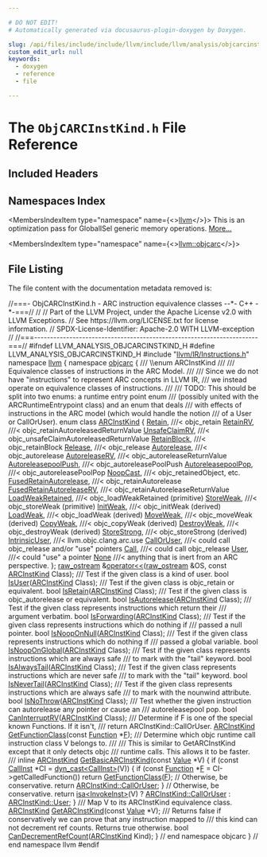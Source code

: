 ```yaml
---

# DO NOT EDIT!
# Automatically generated via docusaurus-plugin-doxygen by Doxygen.

slug: /api/files/include/include/llvm/include/llvm/analysis/objcarcinstkind-h
custom_edit_url: null
keywords:
  - doxygen
  - reference
  - file

---
```





# The `ObjCARCInstKind.h` File Reference

<DoxygenPage pluginConfig={pluginConfig}>



## Included Headers

<IncludesList>
<IncludesListItem
  filePath="llvm/IR/Instructions.h"
  permalink="/docs/api/files/include/include/llvm/include/llvm/ir/instructions-h"
  isLocal="true" />
</IncludesList>

## Namespaces Index

<MembersIndex>

<MembersIndexItem
  type="namespace"
  name={<><a href="/docs/api/namespaces/llvm">llvm</a></>}>
This is an optimization pass for GlobalISel generic memory operations. <a href="/docs/api/namespaces/llvm/#details">More...</a>
</MembersIndexItem>

<MembersIndexItem
  type="namespace"
  name={<><a href="/docs/api/namespaces/llvm/objcarc">llvm::objcarc</a></>}>
</MembersIndexItem>

</MembersIndex>


## File Listing

The file content with the documentation metadata removed is:

<ProgramListing>

<Link id="l00001" /><CodeLine lineNumber="1"><Highlight kind="comment">//===- ObjCARCInstKind.h - ARC instruction equivalence classes --&#42;- C++ -&#42;-===//</Highlight><Highlight kind="normal"></Highlight></CodeLine>
<Link id="l00002" /><CodeLine lineNumber="2"><Highlight kind="normal"></Highlight><Highlight kind="comment">//</Highlight><Highlight kind="normal"></Highlight></CodeLine>
<Link id="l00003" /><CodeLine lineNumber="3"><Highlight kind="normal"></Highlight><Highlight kind="comment">// Part of the LLVM Project, under the Apache License v2.0 with LLVM Exceptions.</Highlight><Highlight kind="normal"></Highlight></CodeLine>
<Link id="l00004" /><CodeLine lineNumber="4"><Highlight kind="normal"></Highlight><Highlight kind="comment">// See https://llvm.org/LICENSE.txt for license information.</Highlight><Highlight kind="normal"></Highlight></CodeLine>
<Link id="l00005" /><CodeLine lineNumber="5"><Highlight kind="normal"></Highlight><Highlight kind="comment">// SPDX-License-Identifier: Apache-2.0 WITH LLVM-exception</Highlight><Highlight kind="normal"></Highlight></CodeLine>
<Link id="l00006" /><CodeLine lineNumber="6"><Highlight kind="normal"></Highlight><Highlight kind="comment">//</Highlight><Highlight kind="normal"></Highlight></CodeLine>
<Link id="l00007" /><CodeLine lineNumber="7"><Highlight kind="normal"></Highlight><Highlight kind="comment">//===----------------------------------------------------------------------===//</Highlight><Highlight kind="normal"></Highlight></CodeLine>
<Link id="l00008" /><CodeLine lineNumber="8"><Highlight kind="normal"></Highlight></CodeLine>
<Link id="l00009" /><CodeLine lineNumber="9"><Highlight kind="normal"></Highlight><Highlight kind="preprocessor">#ifndef LLVM&#95;ANALYSIS&#95;OBJCARCINSTKIND&#95;H</Highlight><Highlight kind="normal"></Highlight></CodeLine>
<Link id="l00010" /><CodeLine lineNumber="10"><Highlight kind="normal"></Highlight><Highlight kind="preprocessor">#define LLVM&#95;ANALYSIS&#95;OBJCARCINSTKIND&#95;H</Highlight><Highlight kind="normal"></Highlight></CodeLine>
<Link id="l00011" /><CodeLine lineNumber="11"><Highlight kind="normal"></Highlight></CodeLine>
<Link id="l00012" /><CodeLine lineNumber="12"><Highlight kind="normal"></Highlight><Highlight kind="preprocessor">#include &quot;<a href="/docs/api/files/include/include/llvm/include/llvm/ir/instructions-h">llvm/IR/Instructions.h</a>&quot;</Highlight><Highlight kind="normal"></Highlight></CodeLine>
<Link id="l00013" /><CodeLine lineNumber="13"><Highlight kind="normal"></Highlight></CodeLine>
<Link id="l00014" /><CodeLine lineNumber="14"><Highlight kind="normal"></Highlight><Highlight kind="keyword">namespace </Highlight><Highlight kind="normal"><a href="/docs/api/namespaces/llvm">llvm</a> &#123;</Highlight></CodeLine>
<Link id="l00015" /><CodeLine lineNumber="15"><Highlight kind="normal"></Highlight><Highlight kind="keyword">namespace </Highlight><Highlight kind="normal"><a href="/docs/api/namespaces/llvm/objcarc">objcarc</a> &#123;</Highlight></CodeLine>
<Link id="l00016" /><CodeLine lineNumber="16"><Highlight kind="normal"></Highlight><Highlight kind="comment"></Highlight></CodeLine>
<Link id="l00017" /><CodeLine lineNumber="17"><Highlight kind="comment">/// \\enum ARCInstKind</Highlight></CodeLine>
<Link id="l00018" /><CodeLine lineNumber="18"><Highlight kind="comment">///</Highlight></CodeLine>
<Link id="l00019" /><CodeLine lineNumber="19"><Highlight kind="comment">/// Equivalence classes of instructions in the ARC Model.</Highlight></CodeLine>
<Link id="l00020" /><CodeLine lineNumber="20"><Highlight kind="comment">///</Highlight></CodeLine>
<Link id="l00021" /><CodeLine lineNumber="21"><Highlight kind="comment">/// Since we do not have &quot;instructions&quot; to represent ARC concepts in LLVM IR,</Highlight></CodeLine>
<Link id="l00022" /><CodeLine lineNumber="22"><Highlight kind="comment">/// we instead operate on equivalence classes of instructions.</Highlight></CodeLine>
<Link id="l00023" /><CodeLine lineNumber="23"><Highlight kind="comment">///</Highlight></CodeLine>
<Link id="l00024" /><CodeLine lineNumber="24"><Highlight kind="comment">/// TODO: This should be split into two enums: a runtime entry point enum</Highlight></CodeLine>
<Link id="l00025" /><CodeLine lineNumber="25"><Highlight kind="comment">/// (possibly united with the ARCRuntimeEntrypoint class) and an enum that deals</Highlight></CodeLine>
<Link id="l00026" /><CodeLine lineNumber="26"><Highlight kind="comment">/// with effects of instructions in the ARC model (which would handle the notion</Highlight></CodeLine>
<Link id="l00027" /><CodeLine lineNumber="27"><Highlight kind="comment">/// of a User or CallOrUser).</Highlight><Highlight kind="normal"></Highlight></CodeLine>
<Link id="l00028" /><CodeLine lineNumber="28" lineLink="/docs/api/namespaces/llvm/objcarc/#a494b44abeacdfac8bb26d3203571d1c2"><Highlight kind="normal"></Highlight><Highlight kind="keyword">enum class</Highlight><Highlight kind="normal"> <a href="/docs/api/namespaces/llvm/objcarc/#a494b44abeacdfac8bb26d3203571d1c2">ARCInstKind</a> &#123;</Highlight></CodeLine>
<Link id="l00029" /><CodeLine lineNumber="29" lineLink="/docs/api/namespaces/llvm/objcarc/#a494b44abeacdfac8bb26d3203571d1c2aafece4245269582cb2f1009d4fb52047"><Highlight kind="normal">  <a href="/docs/api/namespaces/llvm/objcarc/#a494b44abeacdfac8bb26d3203571d1c2aafece4245269582cb2f1009d4fb52047">Retain</a>,                   </Highlight><Highlight kind="comment">///&lt; objc&#95;retain</Highlight><Highlight kind="normal"></Highlight></CodeLine>
<Link id="l00030" /><CodeLine lineNumber="30" lineLink="/docs/api/namespaces/llvm/objcarc/#a494b44abeacdfac8bb26d3203571d1c2aa1226b5450384ce6ea5ed47c317303ee"><Highlight kind="normal">  <a href="/docs/api/namespaces/llvm/objcarc/#a494b44abeacdfac8bb26d3203571d1c2aa1226b5450384ce6ea5ed47c317303ee">RetainRV</a>,                 </Highlight><Highlight kind="comment">///&lt; objc&#95;retainAutoreleasedReturnValue</Highlight><Highlight kind="normal"></Highlight></CodeLine>
<Link id="l00031" /><CodeLine lineNumber="31" lineLink="/docs/api/namespaces/llvm/objcarc/#a494b44abeacdfac8bb26d3203571d1c2ae490705e8a3fd75e76afa1108289c24a"><Highlight kind="normal">  <a href="/docs/api/namespaces/llvm/objcarc/#a494b44abeacdfac8bb26d3203571d1c2ae490705e8a3fd75e76afa1108289c24a">UnsafeClaimRV</a>,            </Highlight><Highlight kind="comment">///&lt; objc&#95;unsafeClaimAutoreleasedReturnValue</Highlight><Highlight kind="normal"></Highlight></CodeLine>
<Link id="l00032" /><CodeLine lineNumber="32" lineLink="/docs/api/namespaces/llvm/objcarc/#a494b44abeacdfac8bb26d3203571d1c2aa5c9c22c7dedc1f8dd1d75b7c04460a9"><Highlight kind="normal">  <a href="/docs/api/namespaces/llvm/objcarc/#a494b44abeacdfac8bb26d3203571d1c2aa5c9c22c7dedc1f8dd1d75b7c04460a9">RetainBlock</a>,              </Highlight><Highlight kind="comment">///&lt; objc&#95;retainBlock</Highlight><Highlight kind="normal"></Highlight></CodeLine>
<Link id="l00033" /><CodeLine lineNumber="33" lineLink="/docs/api/namespaces/llvm/objcarc/#a494b44abeacdfac8bb26d3203571d1c2ab8e7b465df7c5979dc731d06e84ce2cf"><Highlight kind="normal">  <a href="/docs/api/namespaces/llvm/objcarc/#a494b44abeacdfac8bb26d3203571d1c2ab8e7b465df7c5979dc731d06e84ce2cf">Release</a>,                  </Highlight><Highlight kind="comment">///&lt; objc&#95;release</Highlight><Highlight kind="normal"></Highlight></CodeLine>
<Link id="l00034" /><CodeLine lineNumber="34" lineLink="/docs/api/namespaces/llvm/objcarc/#a494b44abeacdfac8bb26d3203571d1c2a61710f61a521b1544f5f7ab5abac843d"><Highlight kind="normal">  <a href="/docs/api/namespaces/llvm/objcarc/#a494b44abeacdfac8bb26d3203571d1c2a61710f61a521b1544f5f7ab5abac843d">Autorelease</a>,              </Highlight><Highlight kind="comment">///&lt; objc&#95;autorelease</Highlight><Highlight kind="normal"></Highlight></CodeLine>
<Link id="l00035" /><CodeLine lineNumber="35" lineLink="/docs/api/namespaces/llvm/objcarc/#a494b44abeacdfac8bb26d3203571d1c2ac1dbc9b59747323224171927c310917d"><Highlight kind="normal">  <a href="/docs/api/namespaces/llvm/objcarc/#a494b44abeacdfac8bb26d3203571d1c2ac1dbc9b59747323224171927c310917d">AutoreleaseRV</a>,            </Highlight><Highlight kind="comment">///&lt; objc&#95;autoreleaseReturnValue</Highlight><Highlight kind="normal"></Highlight></CodeLine>
<Link id="l00036" /><CodeLine lineNumber="36" lineLink="/docs/api/namespaces/llvm/objcarc/#a494b44abeacdfac8bb26d3203571d1c2a56a1f8ca583bf2a38d53b7e7825bd269"><Highlight kind="normal">  <a href="/docs/api/namespaces/llvm/objcarc/#a494b44abeacdfac8bb26d3203571d1c2a56a1f8ca583bf2a38d53b7e7825bd269">AutoreleasepoolPush</a>,      </Highlight><Highlight kind="comment">///&lt; objc&#95;autoreleasePoolPush</Highlight><Highlight kind="normal"></Highlight></CodeLine>
<Link id="l00037" /><CodeLine lineNumber="37" lineLink="/docs/api/namespaces/llvm/objcarc/#a494b44abeacdfac8bb26d3203571d1c2a4ee466dcf60bef3376060be50d45cdda"><Highlight kind="normal">  <a href="/docs/api/namespaces/llvm/objcarc/#a494b44abeacdfac8bb26d3203571d1c2a4ee466dcf60bef3376060be50d45cdda">AutoreleasepoolPop</a>,       </Highlight><Highlight kind="comment">///&lt; objc&#95;autoreleasePoolPop</Highlight><Highlight kind="normal"></Highlight></CodeLine>
<Link id="l00038" /><CodeLine lineNumber="38" lineLink="/docs/api/namespaces/llvm/objcarc/#a494b44abeacdfac8bb26d3203571d1c2ad20eb2456d446869820a1e7e385fe99f"><Highlight kind="normal">  <a href="/docs/api/namespaces/llvm/objcarc/#a494b44abeacdfac8bb26d3203571d1c2ad20eb2456d446869820a1e7e385fe99f">NoopCast</a>,                 </Highlight><Highlight kind="comment">///&lt; objc&#95;retainedObject, etc.</Highlight><Highlight kind="normal"></Highlight></CodeLine>
<Link id="l00039" /><CodeLine lineNumber="39" lineLink="/docs/api/namespaces/llvm/objcarc/#a494b44abeacdfac8bb26d3203571d1c2a044369e2f723153babfab4e7ba65dda4"><Highlight kind="normal">  <a href="/docs/api/namespaces/llvm/objcarc/#a494b44abeacdfac8bb26d3203571d1c2a044369e2f723153babfab4e7ba65dda4">FusedRetainAutorelease</a>,   </Highlight><Highlight kind="comment">///&lt; objc&#95;retainAutorelease</Highlight><Highlight kind="normal"></Highlight></CodeLine>
<Link id="l00040" /><CodeLine lineNumber="40" lineLink="/docs/api/namespaces/llvm/objcarc/#a494b44abeacdfac8bb26d3203571d1c2aae83ce7464791df134eac666ac62c9cd"><Highlight kind="normal">  <a href="/docs/api/namespaces/llvm/objcarc/#a494b44abeacdfac8bb26d3203571d1c2aae83ce7464791df134eac666ac62c9cd">FusedRetainAutoreleaseRV</a>, </Highlight><Highlight kind="comment">///&lt; objc&#95;retainAutoreleaseReturnValue</Highlight><Highlight kind="normal"></Highlight></CodeLine>
<Link id="l00041" /><CodeLine lineNumber="41" lineLink="/docs/api/namespaces/llvm/objcarc/#a494b44abeacdfac8bb26d3203571d1c2a373746ca100ea4fff46f2b4046984e94"><Highlight kind="normal">  <a href="/docs/api/namespaces/llvm/objcarc/#a494b44abeacdfac8bb26d3203571d1c2a373746ca100ea4fff46f2b4046984e94">LoadWeakRetained</a>,         </Highlight><Highlight kind="comment">///&lt; objc&#95;loadWeakRetained (primitive)</Highlight><Highlight kind="normal"></Highlight></CodeLine>
<Link id="l00042" /><CodeLine lineNumber="42" lineLink="/docs/api/namespaces/llvm/objcarc/#a494b44abeacdfac8bb26d3203571d1c2a4b72e11620e2360a97726a1554da02d2"><Highlight kind="normal">  <a href="/docs/api/namespaces/llvm/objcarc/#a494b44abeacdfac8bb26d3203571d1c2a4b72e11620e2360a97726a1554da02d2">StoreWeak</a>,                </Highlight><Highlight kind="comment">///&lt; objc&#95;storeWeak (primitive)</Highlight><Highlight kind="normal"></Highlight></CodeLine>
<Link id="l00043" /><CodeLine lineNumber="43" lineLink="/docs/api/namespaces/llvm/objcarc/#a494b44abeacdfac8bb26d3203571d1c2a60d8a1ea9604d54c2d3ea2c9cc065980"><Highlight kind="normal">  <a href="/docs/api/namespaces/llvm/objcarc/#a494b44abeacdfac8bb26d3203571d1c2a60d8a1ea9604d54c2d3ea2c9cc065980">InitWeak</a>,                 </Highlight><Highlight kind="comment">///&lt; objc&#95;initWeak (derived)</Highlight><Highlight kind="normal"></Highlight></CodeLine>
<Link id="l00044" /><CodeLine lineNumber="44" lineLink="/docs/api/namespaces/llvm/objcarc/#a494b44abeacdfac8bb26d3203571d1c2a63bc8a0dc53d47fec308f2a7a9b99562"><Highlight kind="normal">  <a href="/docs/api/namespaces/llvm/objcarc/#a494b44abeacdfac8bb26d3203571d1c2a63bc8a0dc53d47fec308f2a7a9b99562">LoadWeak</a>,                 </Highlight><Highlight kind="comment">///&lt; objc&#95;loadWeak (derived)</Highlight><Highlight kind="normal"></Highlight></CodeLine>
<Link id="l00045" /><CodeLine lineNumber="45" lineLink="/docs/api/namespaces/llvm/objcarc/#a494b44abeacdfac8bb26d3203571d1c2a6e6325433672a751336dfd07c9a2cf54"><Highlight kind="normal">  <a href="/docs/api/namespaces/llvm/objcarc/#a494b44abeacdfac8bb26d3203571d1c2a6e6325433672a751336dfd07c9a2cf54">MoveWeak</a>,                 </Highlight><Highlight kind="comment">///&lt; objc&#95;moveWeak (derived)</Highlight><Highlight kind="normal"></Highlight></CodeLine>
<Link id="l00046" /><CodeLine lineNumber="46" lineLink="/docs/api/namespaces/llvm/objcarc/#a494b44abeacdfac8bb26d3203571d1c2acd9d38bb7cd5940d441b3325fd7bb607"><Highlight kind="normal">  <a href="/docs/api/namespaces/llvm/objcarc/#a494b44abeacdfac8bb26d3203571d1c2acd9d38bb7cd5940d441b3325fd7bb607">CopyWeak</a>,                 </Highlight><Highlight kind="comment">///&lt; objc&#95;copyWeak (derived)</Highlight><Highlight kind="normal"></Highlight></CodeLine>
<Link id="l00047" /><CodeLine lineNumber="47" lineLink="/docs/api/namespaces/llvm/objcarc/#a494b44abeacdfac8bb26d3203571d1c2a03973369165e1763744e9f56672dddad"><Highlight kind="normal">  <a href="/docs/api/namespaces/llvm/objcarc/#a494b44abeacdfac8bb26d3203571d1c2a03973369165e1763744e9f56672dddad">DestroyWeak</a>,              </Highlight><Highlight kind="comment">///&lt; objc&#95;destroyWeak (derived)</Highlight><Highlight kind="normal"></Highlight></CodeLine>
<Link id="l00048" /><CodeLine lineNumber="48" lineLink="/docs/api/namespaces/llvm/objcarc/#a494b44abeacdfac8bb26d3203571d1c2a36fbf2cae591a406af658623583b0dba"><Highlight kind="normal">  <a href="/docs/api/namespaces/llvm/objcarc/#a494b44abeacdfac8bb26d3203571d1c2a36fbf2cae591a406af658623583b0dba">StoreStrong</a>,              </Highlight><Highlight kind="comment">///&lt; objc&#95;storeStrong (derived)</Highlight><Highlight kind="normal"></Highlight></CodeLine>
<Link id="l00049" /><CodeLine lineNumber="49" lineLink="/docs/api/namespaces/llvm/objcarc/#a494b44abeacdfac8bb26d3203571d1c2af635fed4a9fb967d38c264ed1106844f"><Highlight kind="normal">  <a href="/docs/api/namespaces/llvm/objcarc/#a494b44abeacdfac8bb26d3203571d1c2af635fed4a9fb967d38c264ed1106844f">IntrinsicUser</a>,            </Highlight><Highlight kind="comment">///&lt; llvm.objc.clang.arc.use</Highlight><Highlight kind="normal"></Highlight></CodeLine>
<Link id="l00050" /><CodeLine lineNumber="50" lineLink="/docs/api/namespaces/llvm/objcarc/#a494b44abeacdfac8bb26d3203571d1c2a216b693ce70a5639bd2e33cdbb0d82d8"><Highlight kind="normal">  <a href="/docs/api/namespaces/llvm/objcarc/#a494b44abeacdfac8bb26d3203571d1c2a216b693ce70a5639bd2e33cdbb0d82d8">CallOrUser</a>,               </Highlight><Highlight kind="comment">///&lt; could call objc&#95;release and/or &quot;use&quot; pointers</Highlight><Highlight kind="normal"></Highlight></CodeLine>
<Link id="l00051" /><CodeLine lineNumber="51" lineLink="/docs/api/namespaces/llvm/objcarc/#a494b44abeacdfac8bb26d3203571d1c2ac3755e61202abd74da5885d2e9c9160e"><Highlight kind="normal">  <a href="/docs/api/namespaces/llvm/objcarc/#a494b44abeacdfac8bb26d3203571d1c2ac3755e61202abd74da5885d2e9c9160e">Call</a>,                     </Highlight><Highlight kind="comment">///&lt; could call objc&#95;release</Highlight><Highlight kind="normal"></Highlight></CodeLine>
<Link id="l00052" /><CodeLine lineNumber="52" lineLink="/docs/api/namespaces/llvm/objcarc/#a494b44abeacdfac8bb26d3203571d1c2a8f9bfe9d1345237cb3b2b205864da075"><Highlight kind="normal">  <a href="/docs/api/namespaces/llvm/objcarc/#a494b44abeacdfac8bb26d3203571d1c2a8f9bfe9d1345237cb3b2b205864da075">User</a>,                     </Highlight><Highlight kind="comment">///&lt; could &quot;use&quot; a pointer</Highlight><Highlight kind="normal"></Highlight></CodeLine>
<Link id="l00053" /><CodeLine lineNumber="53" lineLink="/docs/api/namespaces/llvm/objcarc/#a494b44abeacdfac8bb26d3203571d1c2a6adf97f83acf6453d4a6a4b1070f3754"><Highlight kind="normal">  <a href="/docs/api/namespaces/llvm/objcarc/#a494b44abeacdfac8bb26d3203571d1c2a6adf97f83acf6453d4a6a4b1070f3754">None</a>                      </Highlight><Highlight kind="comment">///&lt; anything that is inert from an ARC perspective.</Highlight><Highlight kind="normal"></Highlight></CodeLine>
<Link id="l00054" /><CodeLine lineNumber="54"><Highlight kind="normal">&#125;;</Highlight></CodeLine>
<Link id="l00055" /><CodeLine lineNumber="55"><Highlight kind="normal"></Highlight></CodeLine>
<Link id="l00056" /><CodeLine lineNumber="56"><Highlight kind="normal"><a href="/docs/api/classes/llvm/raw-ostream">raw&#95;ostream</a> &amp;<a href="/docs/api/namespaces/llvm/objcarc/#a2cfd2097e9e2cea7a8eb50a369146e85">operator&lt;&lt;</a>(<a href="/docs/api/classes/llvm/raw-ostream">raw&#95;ostream</a> &amp;OS, </Highlight><Highlight kind="keyword">const</Highlight><Highlight kind="normal"> <a href="/docs/api/namespaces/llvm/objcarc/#a494b44abeacdfac8bb26d3203571d1c2">ARCInstKind</a> Class);</Highlight></CodeLine>
<Link id="l00057" /><CodeLine lineNumber="57"><Highlight kind="normal"></Highlight><Highlight kind="comment"></Highlight></CodeLine>
<Link id="l00058" /><CodeLine lineNumber="58"><Highlight kind="comment">/// Test if the given class is a kind of user.</Highlight><Highlight kind="normal"></Highlight></CodeLine>
<Link id="l00059" /><CodeLine lineNumber="59"><Highlight kind="normal"></Highlight><Highlight kind="keywordtype">bool</Highlight><Highlight kind="normal"> <a href="/docs/api/namespaces/llvm/objcarc/#a2b4438068b1237fb0319d216d473d00b">IsUser</a>(<a href="/docs/api/namespaces/llvm/objcarc/#a494b44abeacdfac8bb26d3203571d1c2">ARCInstKind</a> Class);</Highlight></CodeLine>
<Link id="l00060" /><CodeLine lineNumber="60"><Highlight kind="normal"></Highlight><Highlight kind="comment"></Highlight></CodeLine>
<Link id="l00061" /><CodeLine lineNumber="61"><Highlight kind="comment">/// Test if the given class is objc&#95;retain or equivalent.</Highlight><Highlight kind="normal"></Highlight></CodeLine>
<Link id="l00062" /><CodeLine lineNumber="62"><Highlight kind="normal"></Highlight><Highlight kind="keywordtype">bool</Highlight><Highlight kind="normal"> <a href="/docs/api/namespaces/llvm/objcarc/#a349b82bbe060500b58c6ca86ac8b6ea6">IsRetain</a>(<a href="/docs/api/namespaces/llvm/objcarc/#a494b44abeacdfac8bb26d3203571d1c2">ARCInstKind</a> Class);</Highlight></CodeLine>
<Link id="l00063" /><CodeLine lineNumber="63"><Highlight kind="normal"></Highlight><Highlight kind="comment"></Highlight></CodeLine>
<Link id="l00064" /><CodeLine lineNumber="64"><Highlight kind="comment">/// Test if the given class is objc&#95;autorelease or equivalent.</Highlight><Highlight kind="normal"></Highlight></CodeLine>
<Link id="l00065" /><CodeLine lineNumber="65"><Highlight kind="normal"></Highlight><Highlight kind="keywordtype">bool</Highlight><Highlight kind="normal"> <a href="/docs/api/namespaces/llvm/objcarc/#a40e51f6d288f308e305b565c047ff3a7">IsAutorelease</a>(<a href="/docs/api/namespaces/llvm/objcarc/#a494b44abeacdfac8bb26d3203571d1c2">ARCInstKind</a> Class);</Highlight></CodeLine>
<Link id="l00066" /><CodeLine lineNumber="66"><Highlight kind="normal"></Highlight><Highlight kind="comment"></Highlight></CodeLine>
<Link id="l00067" /><CodeLine lineNumber="67"><Highlight kind="comment">/// Test if the given class represents instructions which return their</Highlight></CodeLine>
<Link id="l00068" /><CodeLine lineNumber="68"><Highlight kind="comment">/// argument verbatim.</Highlight><Highlight kind="normal"></Highlight></CodeLine>
<Link id="l00069" /><CodeLine lineNumber="69"><Highlight kind="normal"></Highlight><Highlight kind="keywordtype">bool</Highlight><Highlight kind="normal"> <a href="/docs/api/namespaces/llvm/objcarc/#a7137a432b1d5406783f79dd29fc591fb">IsForwarding</a>(<a href="/docs/api/namespaces/llvm/objcarc/#a494b44abeacdfac8bb26d3203571d1c2">ARCInstKind</a> Class);</Highlight></CodeLine>
<Link id="l00070" /><CodeLine lineNumber="70"><Highlight kind="normal"></Highlight><Highlight kind="comment"></Highlight></CodeLine>
<Link id="l00071" /><CodeLine lineNumber="71"><Highlight kind="comment">/// Test if the given class represents instructions which do nothing if</Highlight></CodeLine>
<Link id="l00072" /><CodeLine lineNumber="72"><Highlight kind="comment">/// passed a null pointer.</Highlight><Highlight kind="normal"></Highlight></CodeLine>
<Link id="l00073" /><CodeLine lineNumber="73"><Highlight kind="normal"></Highlight><Highlight kind="keywordtype">bool</Highlight><Highlight kind="normal"> <a href="/docs/api/namespaces/llvm/objcarc/#adbe453c6ce7ea8e13eb18939197edeaf">IsNoopOnNull</a>(<a href="/docs/api/namespaces/llvm/objcarc/#a494b44abeacdfac8bb26d3203571d1c2">ARCInstKind</a> Class);</Highlight></CodeLine>
<Link id="l00074" /><CodeLine lineNumber="74"><Highlight kind="normal"></Highlight><Highlight kind="comment"></Highlight></CodeLine>
<Link id="l00075" /><CodeLine lineNumber="75"><Highlight kind="comment">/// Test if the given class represents instructions which do nothing if</Highlight></CodeLine>
<Link id="l00076" /><CodeLine lineNumber="76"><Highlight kind="comment">/// passed a global variable.</Highlight><Highlight kind="normal"></Highlight></CodeLine>
<Link id="l00077" /><CodeLine lineNumber="77"><Highlight kind="normal"></Highlight><Highlight kind="keywordtype">bool</Highlight><Highlight kind="normal"> <a href="/docs/api/namespaces/llvm/objcarc/#ad3269e7374cddd8fb6760350aeb10f24">IsNoopOnGlobal</a>(<a href="/docs/api/namespaces/llvm/objcarc/#a494b44abeacdfac8bb26d3203571d1c2">ARCInstKind</a> Class);</Highlight></CodeLine>
<Link id="l00078" /><CodeLine lineNumber="78"><Highlight kind="normal"></Highlight><Highlight kind="comment"></Highlight></CodeLine>
<Link id="l00079" /><CodeLine lineNumber="79"><Highlight kind="comment">/// Test if the given class represents instructions which are always safe</Highlight></CodeLine>
<Link id="l00080" /><CodeLine lineNumber="80"><Highlight kind="comment">/// to mark with the &quot;tail&quot; keyword.</Highlight><Highlight kind="normal"></Highlight></CodeLine>
<Link id="l00081" /><CodeLine lineNumber="81"><Highlight kind="normal"></Highlight><Highlight kind="keywordtype">bool</Highlight><Highlight kind="normal"> <a href="/docs/api/namespaces/llvm/objcarc/#a392f31f4801522bd6062e369302d83a1">IsAlwaysTail</a>(<a href="/docs/api/namespaces/llvm/objcarc/#a494b44abeacdfac8bb26d3203571d1c2">ARCInstKind</a> Class);</Highlight></CodeLine>
<Link id="l00082" /><CodeLine lineNumber="82"><Highlight kind="normal"></Highlight><Highlight kind="comment"></Highlight></CodeLine>
<Link id="l00083" /><CodeLine lineNumber="83"><Highlight kind="comment">/// Test if the given class represents instructions which are never safe</Highlight></CodeLine>
<Link id="l00084" /><CodeLine lineNumber="84"><Highlight kind="comment">/// to mark with the &quot;tail&quot; keyword.</Highlight><Highlight kind="normal"></Highlight></CodeLine>
<Link id="l00085" /><CodeLine lineNumber="85"><Highlight kind="normal"></Highlight><Highlight kind="keywordtype">bool</Highlight><Highlight kind="normal"> <a href="/docs/api/namespaces/llvm/objcarc/#a38d5511a0458d8611ae8194db9f31e34">IsNeverTail</a>(<a href="/docs/api/namespaces/llvm/objcarc/#a494b44abeacdfac8bb26d3203571d1c2">ARCInstKind</a> Class);</Highlight></CodeLine>
<Link id="l00086" /><CodeLine lineNumber="86"><Highlight kind="normal"></Highlight><Highlight kind="comment"></Highlight></CodeLine>
<Link id="l00087" /><CodeLine lineNumber="87"><Highlight kind="comment">/// Test if the given class represents instructions which are always safe</Highlight></CodeLine>
<Link id="l00088" /><CodeLine lineNumber="88"><Highlight kind="comment">/// to mark with the nounwind attribute.</Highlight><Highlight kind="normal"></Highlight></CodeLine>
<Link id="l00089" /><CodeLine lineNumber="89"><Highlight kind="normal"></Highlight><Highlight kind="keywordtype">bool</Highlight><Highlight kind="normal"> <a href="/docs/api/namespaces/llvm/objcarc/#aab5dadb7739df912c9522e75271c6984">IsNoThrow</a>(<a href="/docs/api/namespaces/llvm/objcarc/#a494b44abeacdfac8bb26d3203571d1c2">ARCInstKind</a> Class);</Highlight></CodeLine>
<Link id="l00090" /><CodeLine lineNumber="90"><Highlight kind="normal"></Highlight><Highlight kind="comment"></Highlight></CodeLine>
<Link id="l00091" /><CodeLine lineNumber="91"><Highlight kind="comment">/// Test whether the given instruction can autorelease any pointer or cause an</Highlight></CodeLine>
<Link id="l00092" /><CodeLine lineNumber="92"><Highlight kind="comment">/// autoreleasepool pop.</Highlight><Highlight kind="normal"></Highlight></CodeLine>
<Link id="l00093" /><CodeLine lineNumber="93"><Highlight kind="normal"></Highlight><Highlight kind="keywordtype">bool</Highlight><Highlight kind="normal"> <a href="/docs/api/namespaces/llvm/objcarc/#aa6138a67f9c358fe71113edf19c06cef">CanInterruptRV</a>(<a href="/docs/api/namespaces/llvm/objcarc/#a494b44abeacdfac8bb26d3203571d1c2">ARCInstKind</a> Class);</Highlight></CodeLine>
<Link id="l00094" /><CodeLine lineNumber="94"><Highlight kind="normal"></Highlight><Highlight kind="comment"></Highlight></CodeLine>
<Link id="l00095" /><CodeLine lineNumber="95"><Highlight kind="comment">/// Determine if F is one of the special known Functions.  If it isn&#39;t,</Highlight></CodeLine>
<Link id="l00096" /><CodeLine lineNumber="96"><Highlight kind="comment">/// return ARCInstKind::CallOrUser.</Highlight><Highlight kind="normal"></Highlight></CodeLine>
<Link id="l00097" /><CodeLine lineNumber="97"><Highlight kind="normal"><a href="/docs/api/namespaces/llvm/objcarc/#a494b44abeacdfac8bb26d3203571d1c2">ARCInstKind</a> <a href="/docs/api/namespaces/llvm/objcarc/#a4e557a8b99ad5d09e3018b1f3e02a08f">GetFunctionClass</a>(</Highlight><Highlight kind="keyword">const</Highlight><Highlight kind="normal"> <a href="/docs/api/classes/llvm/function">Function</a> &#42;<a href="/docs/api/files/lib/lib/support/md5-cpp/#a96d73bbd7af15cb1fc38c3f4a3bd82e9">F</a>);</Highlight></CodeLine>
<Link id="l00098" /><CodeLine lineNumber="98"><Highlight kind="normal"></Highlight><Highlight kind="comment"></Highlight></CodeLine>
<Link id="l00099" /><CodeLine lineNumber="99"><Highlight kind="comment">/// Determine which objc runtime call instruction class V belongs to.</Highlight></CodeLine>
<Link id="l00100" /><CodeLine lineNumber="100"><Highlight kind="comment">///</Highlight></CodeLine>
<Link id="l00101" /><CodeLine lineNumber="101"><Highlight kind="comment">/// This is similar to GetARCInstKind except that it only detects objc</Highlight></CodeLine>
<Link id="l00102" /><CodeLine lineNumber="102"><Highlight kind="comment">/// runtime calls. This allows it to be faster.</Highlight></CodeLine>
<Link id="l00103" /><CodeLine lineNumber="103"><Highlight kind="comment">///</Highlight><Highlight kind="normal"></Highlight></CodeLine>
<Link id="l00104" /><CodeLine lineNumber="104" lineLink="/docs/api/namespaces/llvm/objcarc/#a86cdbdf3773be3c67bc193b473b75708"><Highlight kind="normal"></Highlight><Highlight kind="keyword">inline</Highlight><Highlight kind="normal"> <a href="/docs/api/namespaces/llvm/objcarc/#a494b44abeacdfac8bb26d3203571d1c2">ARCInstKind</a> <a href="/docs/api/namespaces/llvm/objcarc/#a86cdbdf3773be3c67bc193b473b75708">GetBasicARCInstKind</a>(</Highlight><Highlight kind="keyword">const</Highlight><Highlight kind="normal"> <a href="/docs/api/classes/llvm/value">Value</a> &#42;V) &#123;</Highlight></CodeLine>
<Link id="l00105" /><CodeLine lineNumber="105"><Highlight kind="normal">  </Highlight><Highlight kind="keywordflow">if</Highlight><Highlight kind="normal"> (</Highlight><Highlight kind="keyword">const</Highlight><Highlight kind="normal"> <a href="/docs/api/classes/llvm/callinst">CallInst</a> &#42;CI = <a href="/docs/api/namespaces/llvm/#a22eeee01734061ac1b31ccd994c49eef">dyn&#95;cast&lt;CallInst&gt;</a>(V)) &#123;</Highlight></CodeLine>
<Link id="l00106" /><CodeLine lineNumber="106"><Highlight kind="normal">    </Highlight><Highlight kind="keywordflow">if</Highlight><Highlight kind="normal"> (</Highlight><Highlight kind="keyword">const</Highlight><Highlight kind="normal"> <a href="/docs/api/classes/llvm/function">Function</a> &#42;<a href="/docs/api/files/lib/lib/support/md5-cpp/#a96d73bbd7af15cb1fc38c3f4a3bd82e9">F</a> = CI-&gt;getCalledFunction())</Highlight></CodeLine>
<Link id="l00107" /><CodeLine lineNumber="107"><Highlight kind="normal">      </Highlight><Highlight kind="keywordflow">return</Highlight><Highlight kind="normal"> <a href="/docs/api/namespaces/llvm/objcarc/#a4e557a8b99ad5d09e3018b1f3e02a08f">GetFunctionClass</a>(<a href="/docs/api/files/lib/lib/support/md5-cpp/#a96d73bbd7af15cb1fc38c3f4a3bd82e9">F</a>);</Highlight></CodeLine>
<Link id="l00108" /><CodeLine lineNumber="108"><Highlight kind="normal">    </Highlight><Highlight kind="comment">// Otherwise, be conservative.</Highlight><Highlight kind="normal"></Highlight></CodeLine>
<Link id="l00109" /><CodeLine lineNumber="109"><Highlight kind="normal">    </Highlight><Highlight kind="keywordflow">return</Highlight><Highlight kind="normal"> <a href="/docs/api/namespaces/llvm/objcarc/#a494b44abeacdfac8bb26d3203571d1c2a216b693ce70a5639bd2e33cdbb0d82d8">ARCInstKind::CallOrUser</a>;</Highlight></CodeLine>
<Link id="l00110" /><CodeLine lineNumber="110"><Highlight kind="normal">  &#125;</Highlight></CodeLine>
<Link id="l00111" /><CodeLine lineNumber="111"><Highlight kind="normal"></Highlight></CodeLine>
<Link id="l00112" /><CodeLine lineNumber="112"><Highlight kind="normal">  </Highlight><Highlight kind="comment">// Otherwise, be conservative.</Highlight><Highlight kind="normal"></Highlight></CodeLine>
<Link id="l00113" /><CodeLine lineNumber="113"><Highlight kind="normal">  </Highlight><Highlight kind="keywordflow">return</Highlight><Highlight kind="normal"> <a href="/docs/api/namespaces/llvm/#a92ca992e52dddc420f4b069cae06dfbe">isa&lt;InvokeInst&gt;</a>(V) ? <a href="/docs/api/namespaces/llvm/objcarc/#a494b44abeacdfac8bb26d3203571d1c2a216b693ce70a5639bd2e33cdbb0d82d8">ARCInstKind::CallOrUser</a> : <a href="/docs/api/namespaces/llvm/objcarc/#a494b44abeacdfac8bb26d3203571d1c2a8f9bfe9d1345237cb3b2b205864da075">ARCInstKind::User</a>;</Highlight></CodeLine>
<Link id="l00114" /><CodeLine lineNumber="114"><Highlight kind="normal">&#125;</Highlight></CodeLine>
<Link id="l00115" /><CodeLine lineNumber="115"><Highlight kind="normal"></Highlight><Highlight kind="comment"></Highlight></CodeLine>
<Link id="l00116" /><CodeLine lineNumber="116"><Highlight kind="comment">/// Map V to its ARCInstKind equivalence class.</Highlight><Highlight kind="normal"></Highlight></CodeLine>
<Link id="l00117" /><CodeLine lineNumber="117"><Highlight kind="normal"><a href="/docs/api/namespaces/llvm/objcarc/#a494b44abeacdfac8bb26d3203571d1c2">ARCInstKind</a> <a href="/docs/api/namespaces/llvm/objcarc/#a92ed436b80d7666f785e46f7e9aa3e82">GetARCInstKind</a>(</Highlight><Highlight kind="keyword">const</Highlight><Highlight kind="normal"> <a href="/docs/api/classes/llvm/value">Value</a> &#42;V);</Highlight></CodeLine>
<Link id="l00118" /><CodeLine lineNumber="118"><Highlight kind="normal"></Highlight><Highlight kind="comment"></Highlight></CodeLine>
<Link id="l00119" /><CodeLine lineNumber="119"><Highlight kind="comment">/// Returns false if conservatively we can prove that any instruction mapped to</Highlight></CodeLine>
<Link id="l00120" /><CodeLine lineNumber="120"><Highlight kind="comment">/// this kind can not decrement ref counts. Returns true otherwise.</Highlight><Highlight kind="normal"></Highlight></CodeLine>
<Link id="l00121" /><CodeLine lineNumber="121"><Highlight kind="normal"></Highlight><Highlight kind="keywordtype">bool</Highlight><Highlight kind="normal"> <a href="/docs/api/namespaces/llvm/objcarc/#abe87d9f746abfb2ed0b6d08434d57abf">CanDecrementRefCount</a>(<a href="/docs/api/namespaces/llvm/objcarc/#a494b44abeacdfac8bb26d3203571d1c2">ARCInstKind</a> Kind);</Highlight></CodeLine>
<Link id="l00122" /><CodeLine lineNumber="122"><Highlight kind="normal"></Highlight></CodeLine>
<Link id="l00123" /><CodeLine lineNumber="123"><Highlight kind="normal">&#125; </Highlight><Highlight kind="comment">// end namespace objcarc</Highlight><Highlight kind="normal"></Highlight></CodeLine>
<Link id="l00124" /><CodeLine lineNumber="124"><Highlight kind="normal">&#125; </Highlight><Highlight kind="comment">// end namespace llvm</Highlight><Highlight kind="normal"></Highlight></CodeLine>
<Link id="l00125" /><CodeLine lineNumber="125"><Highlight kind="normal"></Highlight></CodeLine>
<Link id="l00126" /><CodeLine lineNumber="126"><Highlight kind="normal"></Highlight><Highlight kind="preprocessor">#endif</Highlight></CodeLine>

</ProgramListing>

</DoxygenPage>
